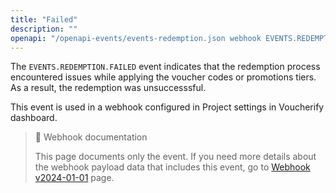 ```yaml
---
title: "Failed"
description: ""
openapi: "/openapi-events/events-redemption.json webhook EVENTS.REDEMPTION.FAILED"
---
```


The `EVENTS.REDEMPTION.FAILED` event indicates that the redemption process encountered issues while applying the voucher codes or promotions tiers. As a result, the redemption was unsuccesssful.

This event is used in a webhook configured in Project settings in Voucherify dashboard.

> 📘 Webhook documentation
>
> This page documents only the event. If you need more details about the webhook payload data that includes this event, go to [Webhook v2024-01-01](/api-reference/introduction-to-webhooks "Introduction to webhooks v2024-01-01") page.